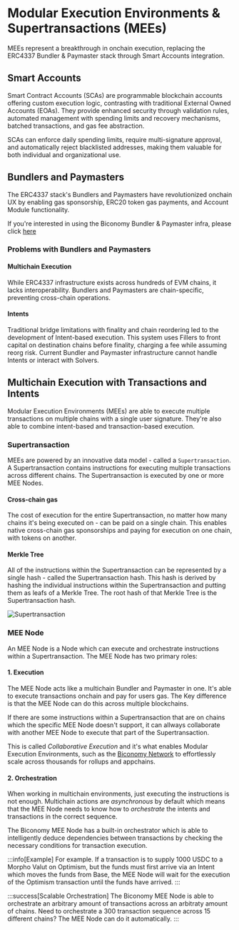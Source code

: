 # Modular Execution Environments & Supertransactions (MEEs)
MEEs represent a breakthrough in onchain execution, replacing the ERC4337 Bundler & Paymaster stack through Smart Accounts integration.


## Smart Accounts
Smart Contract Accounts (SCAs) are programmable blockchain accounts offering custom execution logic, contrasting with 
traditional External Owned Accounts (EOAs). They provide enhanced security through validation rules, 
automated management with spending limits and recovery mechanisms, batched transactions, and gas fee abstraction. 

SCAs can enforce daily spending limits, require multi-signature approval, and automatically reject blacklisted addresses, making them valuable for both individual and organizational use.

## Bundlers and Paymasters
The ERC4337 stack's Bundlers and Paymasters have revolutionized onchain UX by enabling gas sponsorship, ERC20 token gas payments, and Account Module functionality.

If you're interested in using the Biconomy Bundler & Paymaster infra, please click [here](/legacy/overview)
### Problems with Bundlers and Paymasters
#### Multichain Execution
While ERC4337 infrastructure exists across hundreds of EVM chains, it lacks interoperability. Bundlers and Paymasters are chain-specific, preventing cross-chain operations.

#### Intents
Traditional bridge limitations with finality and chain reordering led to the development of Intent-based execution. This system uses Fillers to front capital on destination chains before finality, charging a fee while assuming reorg risk. Current Bundler and Paymaster infrastructure cannot handle Intents or interact with Solvers.

## Multichain Execution with Transactions and Intents

Modular Execution Environments (MEEs) are able to execute multiple transactions on multiple chains with a single user signature. They're also able to 
combine intent-based and transaction-based execution. 

### Supertransaction

MEEs are powered by an innovative data model - called a `Supertransaction`. A Supertransaction contains instructions for executing multiple transactions
across different chains. The Supertransaction is executed by one or more MEE Nodes. 

#### Cross-chain gas
The cost of execution for the entire Supertransaction, no matter how many chains it's being 
executed on - can be paid on a single chain. This enables native cross-chain gas sponsorships and paying for execution on one chain, with tokens on another.

#### Merkle Tree
All of the instructions within the Supertransaction can be represented by a single hash - called the Supertransaction hash. This hash is derived by hashing the 
individual instructions within the Supertransaction and putting them as leafs of a Merkle Tree. The root hash of that Merkle Tree is the Supertransaction hash.

![Supertransaction](https://i.imgur.com/AxGcTiJ.jpeg)

### MEE Node

An MEE Node is a Node which can execute and orchestrate instructions within a Supertransaction. The MEE Node has 
two primary roles:

#### 1. Execution
The MEE Node acts like a multichain Bundler and Paymaster in one. It's able to execute transactions onchain and pay for users
gas. The Key difference is that the MEE Node can do this across multiple blockchains.

If there are some instructions within a Supertransaction that are on chains which the specific MEE Node doesn't support, it 
can allways collaborate with another MEE Node to execute that part of the Supertransaction. 

This is called _Collaborative 
Execution_ and it's what enables Modular Execution Environments, such as the [Biconomy Network](/mee/mee) to effortlessly
scale across thousands for rollups and appchains.

#### 2. Orchestration
When working in multichain environments, just executing the instructions is not enough. Multichain actions are 
_asynchronous_ by default which means that the MEE Node needs to know how to _orchestrate_ the intents and transactions
in the correct sequence. 

The Biconomy MEE Node has a built-in orchestrator which is able to intelligently deduce dependencies between transactions
by checking the necessary conditions for transaction execution. 

:::info[Example]
For example. If a transaction is to supply 1000 USDC to a Morpho Valut on Optimism, but the funds must first arrive via an Intent 
which moves the funds from Base, the MEE Node will wait for the execution of the Optimism transaction until the funds have arrived.
:::

:::success[Scalable Orchestration]
The Biconomy MEE Node is able to orchestrate an arbitrary amount of transactions across an arbitraty amount of chains. Need to orchestrate
a 300 transaction sequence across 15 different chains? The MEE Node can do it automatically.
:::
